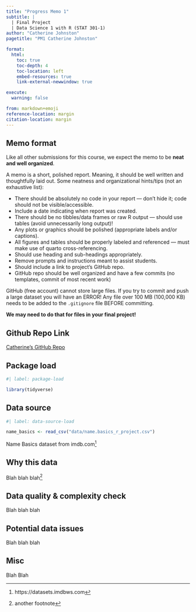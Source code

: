 ```yaml
---
title: "Progress Memo 1"
subtitle: |
  | Final Project 
  | Data Science 1 with R (STAT 301-1)
author: "Catherine Johnston"
pagetitle: "PM1 Catherine Johnston"

format:
  html:
    toc: true
    toc-depth: 4
    toc-location: left
    embed-resources: true
    link-external-newwindow: true

execute:
  warning: false

from: markdown+emoji
reference-location: margin
citation-location: margin
---
```


::: {.callout-important collapse=true}
## Memo format

Like all other submissions for this course, we expect the memo to be **neat and well organized**.

A memo is a short, polished report. Meaning, it should be well written and thoughtfully laid out. Some neatness and organizational hints/tips (not an exhaustive list):

- There should be absolutely no code in your report --- don’t hide it; code should not be visible/accessible.
- Include a date indicating when report was created.
- There should be no tibbles/data frames or raw R output --- should use tables (avoid unnecessarily long output)!
- Any plots or graphics should be polished (appropriate labels and/or captions).
- All figures and tables should be properly labeled and referenced --- must make use of quarto cross-referencing.
- Should use heading and sub-headings appropriately.
- Remove prompts and instructions meant to assist students.
- Should include a link to project’s GitHub repo.
- GitHub repo should be well organized and have a few commits (no templates, commit of most recent work)


:::

::: {.callout-warning collapse=true}
GitHub (free account) cannot store large files. If you try to commit and push a large dataset you will have an ERROR! Any file over 100 MB (100,000 KB) needs to be added to the `.gitignore` file BEFORE committing.

**We may need to do that for files in your final project!**
:::


::: {.callout-tip icon=false}

## Github Repo Link

[Catherine's GitHub Repo](https://github.com/stat301-1-2024-fall/final-project-1-ccjohnston1.git)

:::

## Package load
```r
#| label: package-load

library(tidyverse)
```


## Data source

```r
#| label: data-source-load

name_basics <- read_csv("data/name.basics_r_project.csv")

```

Name Basics dataset from imdb.com^[https://datasets.imdbws.com]

## Why this data

Blah blah blah^[another footnote]

## Data quality & complexity check

Blah blah blah

## Potential data issues

Blah blah blah

## Misc

Blah Blah

